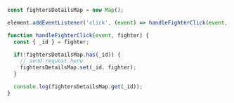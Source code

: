 ```js
const fightersDetailsMap = new Map();

element.addEventListener('click', (event) => handleFighterClick(event, fighter), false)

function handleFighterClick(event, fighter) {
  const { _id } = fighter;

  if(!fightersDetailsMap.has(_id)) {
    // send request here
    fightersDetailsMap.set(_id, fighter);
  }

  console.log(fightersDetailsMap.get(_id));
}
```

